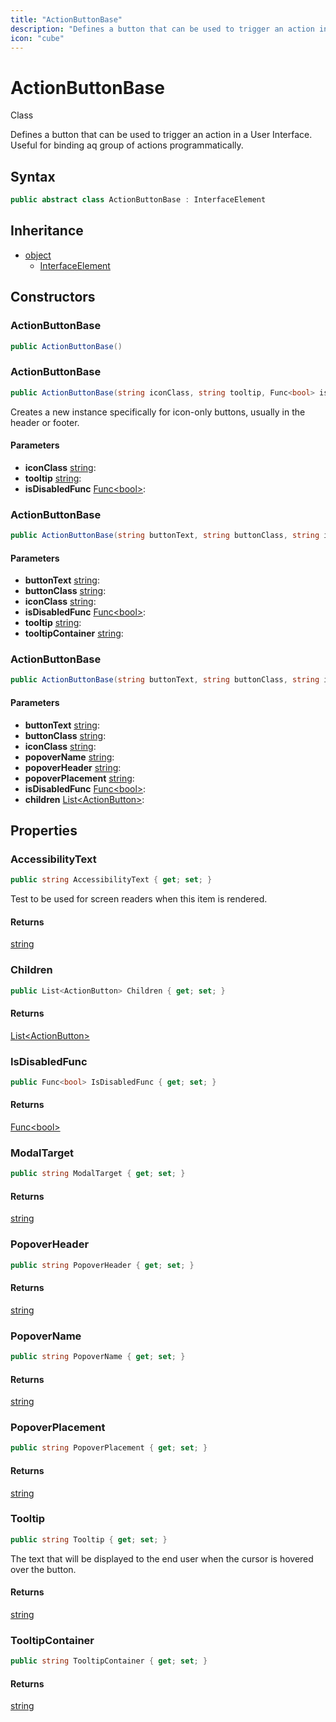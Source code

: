 ```yaml
---
title: "ActionButtonBase"
description: "Defines a button that can be used to trigger an action in a User Interface."
icon: "cube"
---
```


# ActionButtonBase

<Badge variant="outline">Class</Badge>

Defines a button that can be used to trigger an action in a User Interface. Useful for binding aq group of actions programmatically.

## Syntax

```csharp
public abstract class ActionButtonBase : InterfaceElement
```

## Inheritance

- [object](https://learn.microsoft.com/dotnet/api/system.object)
  - [InterfaceElement](/api-reference/cloudnimble/blazoressentials/interfaceelement)

## Constructors

### ActionButtonBase

```csharp
public ActionButtonBase()
```

### ActionButtonBase

```csharp
public ActionButtonBase(string iconClass, string tooltip, Func<bool> isDisabledFunc = null)
```

Creates a new <xref href="CloudNimble.BlazorEssentials.Navigation.ActionButton" data-throw-if-not-resolved="false"></xref> instance specifically for icon-only buttons, usually in the header or footer.

#### Parameters

- **iconClass** [string](https://learn.microsoft.com/dotnet/api/system.string): 
- **tooltip** [string](https://learn.microsoft.com/dotnet/api/system.string): 
- **isDisabledFunc** [Func&lt;bool&gt;](https://learn.microsoft.com/dotnet/api/system.func-1): 

### ActionButtonBase

```csharp
public ActionButtonBase(string buttonText, string buttonClass, string iconClass, Func<bool> isDisabledFunc = null, string tooltip = null, string tooltipContainer = "body")
```

#### Parameters

- **buttonText** [string](https://learn.microsoft.com/dotnet/api/system.string): 
- **buttonClass** [string](https://learn.microsoft.com/dotnet/api/system.string): 
- **iconClass** [string](https://learn.microsoft.com/dotnet/api/system.string): 
- **isDisabledFunc** [Func&lt;bool&gt;](https://learn.microsoft.com/dotnet/api/system.func-1): 
- **tooltip** [string](https://learn.microsoft.com/dotnet/api/system.string): 
- **tooltipContainer** [string](https://learn.microsoft.com/dotnet/api/system.string): 

### ActionButtonBase

```csharp
public ActionButtonBase(string buttonText, string buttonClass, string iconClass, string popoverName, string popoverHeader, string popoverPlacement, Func<bool> isDisabledFunc = null, List<ActionButton> children = null)
```

#### Parameters

- **buttonText** [string](https://learn.microsoft.com/dotnet/api/system.string): 
- **buttonClass** [string](https://learn.microsoft.com/dotnet/api/system.string): 
- **iconClass** [string](https://learn.microsoft.com/dotnet/api/system.string): 
- **popoverName** [string](https://learn.microsoft.com/dotnet/api/system.string): 
- **popoverHeader** [string](https://learn.microsoft.com/dotnet/api/system.string): 
- **popoverPlacement** [string](https://learn.microsoft.com/dotnet/api/system.string): 
- **isDisabledFunc** [Func&lt;bool&gt;](https://learn.microsoft.com/dotnet/api/system.func-1): 
- **children** [List&lt;ActionButton&gt;](https://learn.microsoft.com/dotnet/api/system.collections.generic.list-1): 


## Properties

### AccessibilityText

```csharp
public string AccessibilityText { get; set; }
```

Test to be used for screen readers when this item is rendered.

#### Returns

[string](https://learn.microsoft.com/dotnet/api/system.string)

### Children

```csharp
public List<ActionButton> Children { get; set; }
```

#### Returns

[List&lt;ActionButton&gt;](https://learn.microsoft.com/dotnet/api/system.collections.generic.list-1)

### IsDisabledFunc

```csharp
public Func<bool> IsDisabledFunc { get; set; }
```

#### Returns

[Func&lt;bool&gt;](https://learn.microsoft.com/dotnet/api/system.func-1)

### ModalTarget

```csharp
public string ModalTarget { get; set; }
```

#### Returns

[string](https://learn.microsoft.com/dotnet/api/system.string)

### PopoverHeader

```csharp
public string PopoverHeader { get; set; }
```

#### Returns

[string](https://learn.microsoft.com/dotnet/api/system.string)

### PopoverName

```csharp
public string PopoverName { get; set; }
```

#### Returns

[string](https://learn.microsoft.com/dotnet/api/system.string)

### PopoverPlacement

```csharp
public string PopoverPlacement { get; set; }
```

#### Returns

[string](https://learn.microsoft.com/dotnet/api/system.string)

### Tooltip

```csharp
public string Tooltip { get; set; }
```

The text that will be displayed to the end user when the cursor is hovered over the button.

#### Returns

[string](https://learn.microsoft.com/dotnet/api/system.string)

### TooltipContainer

```csharp
public string TooltipContainer { get; set; }
```

#### Returns

[string](https://learn.microsoft.com/dotnet/api/system.string)


